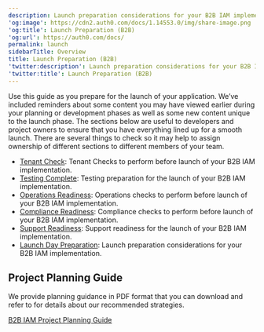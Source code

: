 ```yaml
---
description: Launch preparation considerations for your B2B IAM implementation.
'og:image': https://cdn2.auth0.com/docs/1.14553.0/img/share-image.png
'og:title': Launch Preparation (B2B)
'og:url': https://auth0.com/docs/
permalink: launch
sidebarTitle: Overview
title: Launch Preparation (B2B)
'twitter:description': Launch preparation considerations for your B2B IAM implementation.
'twitter:title': Launch Preparation (B2B)
---
```

Use this guide as you prepare for the launch of your application. We’ve included reminders about some content you may have viewed earlier during your planning or development phases as well as some new content unique to the launch phase. The sections below are useful to developers and project owners to ensure that you have everything lined up for a smooth launch. There are several things to check so it may help to assign ownership of different sections to different members of your team.

* [Tenant Check](/get-started/architecture-scenarios/business-to-business/launch/tenant-check): Tenant Checks to perform before launch of your B2B IAM implementation.
* [Testing Complete](/get-started/architecture-scenarios/business-to-business/launch/testing): Testing preparation for the launch of your B2B IAM implementation.
* [Operations Readiness](/get-started/architecture-scenarios/business-to-business/launch/operations-readiness): Operations checks to perform before launch of your B2B IAM implementation.
* [Compliance Readiness](/get-started/architecture-scenarios/business-to-business/launch/compliance-readiness): Compliance checks to perform before launch of your B2B IAM implementation.
* [Support Readiness](/get-started/architecture-scenarios/business-to-business/launch/support-readiness): Support readiness for the launch of your B2B IAM implementation.
* [Launch Day Preparation](/get-started/architecture-scenarios/business-to-business/launch/launch-day): Launch preparation considerations for your B2B IAM implementation.

## Project Planning Guide

We provide planning guidance in PDF format that you can download and refer to for details about our recommended strategies.

[B2B IAM Project Planning Guide](https://assets.ctfassets.net/cdy7uua7fh8z/63F0WOPJdVzsPMxV1Xvp8x/7a329487c5e890d8e820f6a48983b46a/B2B_Project_Planning.pdf)